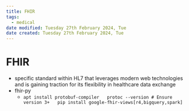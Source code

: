 ```yaml
---
title: FHIR
tags:
  - medical
date modified: Tuesday 27th February 2024, Tue
date created: Tuesday 27th February 2024, Tue
---
```


# FHIR

- specific standard within HL7 that leverages modern web technologies and is gaining traction for its flexibility in healthcare data exchange
- fhir-py
	- ```apt install protobuf-compiler
	protoc --version # Ensure version 3+
	pip install google-fhir-views[r4,bigquery,spark]```
